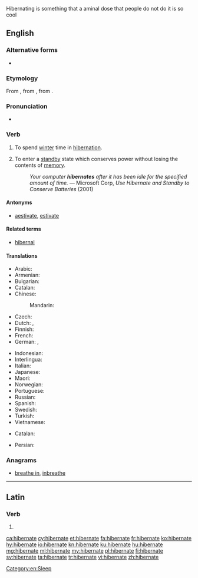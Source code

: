 Hibernating is something that a aminal dose that people do not do it is so cool

==English==

===Alternative forms===
* {{l|en|hybernate}} {{qualifier|obsolete}}

===Etymology===
From {{etyl|la|en}} {{term|hibernātus|lang=la}}, from {{m|la|hibernō}}, from {{m|la|hībernus||winter}}.

===Pronunciation===
* {{IPA|/ˈhaɪbəˌneɪt/|lang=en}}

===Verb===
{{en-verb|hibernat}}

# {{context|intransitive|lang=en}} To spend [[winter]] time in [[hibernation]].
# {{context|intransitive|computing|lang=en}} To enter a [[standby]] state which conserves power without losing the contents of [[memory]].
#: ''Your computer '''hibernates''' after it has been idle for the specified amount of time.'' &mdash; Microsoft Corp, ''Use Hibernate and Standby to Conserve Batteries'' (2001)

====Antonyms====
* [[aestivate]], [[estivate]]

====Related terms====
* [[hibernal]]

====Translations====
{{trans-top|winter sleep}}
* Arabic: {{t|ar|أَسْبَتَ}}
* Armenian: {{t+|hy|ձմեռել}}
* Bulgarian: {{t|bg|зимен сън|m|sc=Cyrl}}
* Catalan: {{t+|ca|hibernar}}
* Chinese:
*: Mandarin: {{t+|cmn|冬眠|tr=dōngmián|sc=Hani}}
* Czech: {{t|cs|přezimovat}}
* Dutch: {{t+|nl|overwinteren}}, {{t|nl|een winterslaap houden}}
* Finnish: {{t|fi|horrostaa}}
* French: {{t+|fr|hiberner}}
* German: {{t|de|Winterschlaf halten}}, {{t+|de|überwintern}}
{{trans-mid}}
* Indonesian: {{t+|id|hibernasi}}
* Interlingua: {{t|ia|hibernar}}
* Italian: {{t|it|ibernare}}
* Japanese: {{t-check|ja|冬眠|tr=とうみんする, tōmin-suru|alt=冬眠する|sc=Jpan}} <!-- was "[[冬眠]]する" - assumed inflected form or vocalised spelling; please verify if linking is acceptable. see [[User:Kephir/gadgets/xte#Translation_fixing]] -->
* Maori: {{t|mi|moemakariri}}
* Norwegian: {{t+|no|hibernere}}
* Portuguese: {{t+|pt|hibernar}}
* Russian: {{t+|ru|зимова́ть}}
* Spanish: {{t+|es|hibernar}}
* Swedish: {{t+|sv|övervintra}}
* Turkish: {{t+|tr|kış uykusuna yatmak}}
* Vietnamese: {{t|vi|ngủ đông}}
{{trans-bottom}}

{{trans-top|computer standby}}
* Catalan: {{t+|ca|hibernar}}
{{trans-mid}}
* Persian: {{t+|fa|خواب زمستانی|sc=fa-Arab}}
{{trans-bottom}}

===Anagrams===
* [[breathe in#English|breathe in]], [[inbreathe#English|inbreathe]]

[[Category:en:Sleep]]

----

==Latin==

===Verb===
{{la-verb-form|hībernāte}}

# {{inflection of|hībernō||1|p|pres|actv|impr|lang=la}}

[[ca:hibernate]]
[[cy:hibernate]]
[[et:hibernate]]
[[fa:hibernate]]
[[fr:hibernate]]
[[ko:hibernate]]
[[hy:hibernate]]
[[io:hibernate]]
[[kn:hibernate]]
[[ku:hibernate]]
[[hu:hibernate]]
[[mg:hibernate]]
[[ml:hibernate]]
[[my:hibernate]]
[[pl:hibernate]]
[[fi:hibernate]]
[[sv:hibernate]]
[[ta:hibernate]]
[[tr:hibernate]]
[[vi:hibernate]]
[[zh:hibernate]]